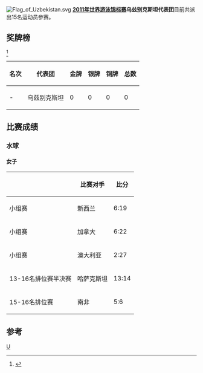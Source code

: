 [[Image:Flag_of_Uzbekistan.svg|thumb]]
'''[[2011年世界游泳锦标赛|2011年世界游泳锦标赛]]乌兹别克斯坦代表团'''目前共派出15名运动员参赛。

==奖牌榜==
<ref>{{cite web |url=http://www.shanghai-fina2011.com/medal/index.html |title=存档副本 |accessdate=2011-07-26 |deadurl=yes |archiveurl=https://web.archive.org/web/20110720093114/http://www.shanghai-fina2011.com/medal/index.html |archivedate=2011-07-20 }}</ref>
{| class="wikitable"
|-
! 名次 !! 代表团 !! 金牌 !! 银牌 !! 铜牌 !! 总数
|-
| - || 乌兹别克斯坦 || 0 || 0 || 0 || 0
|}
==比赛成绩==
===水球===
====女子====
{| class="wikitable"
|-
!  !! 比赛对手 !! 比分
|-
| 小组赛 || 新西兰  || 6:19
|-
| 小组赛 || 加拿大 ||  6:22
|-
| 小组赛 || 澳大利亚  || 2:27 
|-
|13-16名排位赛半决赛|| 哈萨克斯坦|| 13:14
|-
|15-16名排位赛|| 南非|| 5:6
|}

==参考==
<references/>
[[分类:2011年世界游泳锦标赛代表团|U]]
{{2011年世界游泳锦标赛代表团}}